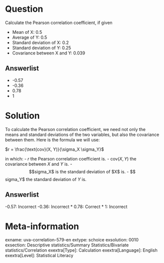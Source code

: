 Question
========

Calculate the Pearson correlation coefficient, if given

* Mean of X: 0.5
* Average of Y: 0.5
* Standard deviation of X: 0.2
* Standard deviation of Y: 0.25
* Covariance between X and Y: 0.039

Answerlist
----------

* -0.57
* -0.36
* 0.78
* 1

Solution
========

To calculate the Pearson correlation coefficient, we need not only the means and standard deviations of the two variables, but also the covariance between them. Here is the formula we will use:

$r = \frac{\text{cov}(X, Y)}{\sigma_X \sigma_Y}$

in which:
- $r$ the Pearson correlation coefficient is.
- $\text{cov}(X, Y)$ the covariance between $X$ and $Y$ is.
- $$sigma_X$ is the standard deviation of $X$ is.
- $$sigma_Y$ the standard deviation of $Y$ is.

Answerlist
----------

-0.57: Incorrect
-0.36: Incorrect
* 0.78: Correct
* 1: Incorrect

Meta-information
================
exname: uva-correlation-579-en
extype: schoice
exsolution: 0010
exsection: Descriptive statistics/Summary Statistics/Bivariate statistics/Correlation
exextra[Type]: Calculation
exextra[Language]: English
exextra[Level]: Statistical Literacy
